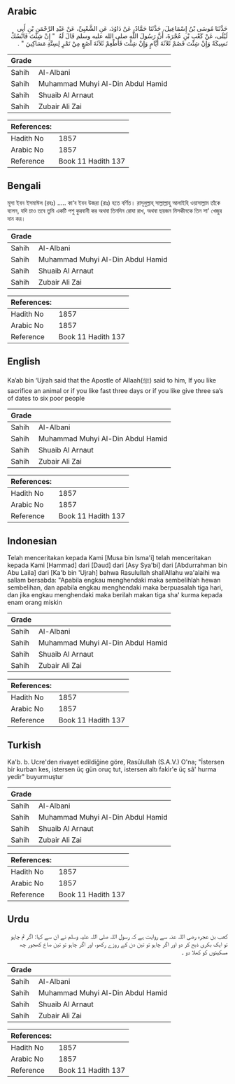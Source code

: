 ## Arabic


<div dir="rtl" lang="ar" style={{fontSize:'larger',backgroundColor:'#f8f9fa',padding:20}}>
حَدَّثَنَا مُوسَى بْنُ إِسْمَاعِيلَ، حَدَّثَنَا حَمَّادٌ، عَنْ دَاوُدَ، عَنِ الشَّعْبِيِّ، عَنْ عَبْدِ الرَّحْمَنِ بْنِ أَبِي لَيْلَى، عَنْ كَعْبِ بْنِ عُجْرَةَ، أَنَّ رَسُولَ اللَّهِ صلى الله عليه وسلم قَالَ لَهُ ‏ "‏ إِنْ شِئْتَ فَانْسُكْ نَسِيكَةً وَإِنْ شِئْتَ فَصُمْ ثَلاَثَةَ أَيَّامٍ وَإِنْ شِئْتَ فَأَطْعِمْ ثَلاَثَةَ آصُعٍ مِنْ تَمْرٍ لِسِتَّةِ مَسَاكِينَ ‏"‏ ‏.‏
</div>
<div style={{backgroundColor:'#f8f9fa',padding:20, marginBottom: 10}}><table> <thead> <tr> <th>Grade</th> <th></th> </tr> </thead> <tbody> <tr><td>Sahih</td><td>Al-Albani</td></tr><tr><td>Sahih</td><td>Muhammad Muhyi Al-Din Abdul Hamid</td></tr><tr><td>Sahih</td><td>Shuaib Al Arnaut</td></tr><tr><td>Sahih</td><td>Zubair Ali Zai</td></tr></tbody></table><table> <thead> <tr> <th>References:</th> <th></th> </tr> </thead> <tbody><tr><td>Hadith No</td><td>1857</td></tr><tr><td>Arabic No</td><td>1857</td></tr><tr><td>Reference</td><td>Book 11 Hadith 137</td></tr></tbody></table></div>

## Bengali


<div dir="ltr" lang="bn" style={{fontSize:'larger',backgroundColor:'#f8f9fa',padding:20}}>
মূসা ইবন ইসমাঈল (রহঃ) ..... কা‘ব ইবন উজরা (রাঃ) হতে বর্ণিত। রাসূলুল্লাহ্ সাল্লাল্লাহু আলাইহি ওয়াসাল্লাম তাঁকে বলেন, যদি চাও তবে তুমি একটি পশু কুরবানী কর অথবা তিনদিন রোযা রাখ, অথবা ছয়জন মিসকীনকে তিন সা' খেজুর দান কর।
</div>
<div style={{backgroundColor:'#f8f9fa',padding:20, marginBottom: 10}}><table> <thead> <tr> <th>Grade</th> <th></th> </tr> </thead> <tbody> <tr><td>Sahih</td><td>Al-Albani</td></tr><tr><td>Sahih</td><td>Muhammad Muhyi Al-Din Abdul Hamid</td></tr><tr><td>Sahih</td><td>Shuaib Al Arnaut</td></tr><tr><td>Sahih</td><td>Zubair Ali Zai</td></tr></tbody></table><table> <thead> <tr> <th>References:</th> <th></th> </tr> </thead> <tbody><tr><td>Hadith No</td><td>1857</td></tr><tr><td>Arabic No</td><td>1857</td></tr><tr><td>Reference</td><td>Book 11 Hadith 137</td></tr></tbody></table></div>

## English


<div dir="ltr" lang="en" style={{fontSize:'larger',backgroundColor:'#f8f9fa',padding:20}}>
Ka’ab bin ‘Ujrah said that the Apostle of Allaah(ﷺ) said to him, If you like sacrifice an animal or if you like fast three days or if you like give three sa’s of dates to six poor people
</div>
<div style={{backgroundColor:'#f8f9fa',padding:20, marginBottom: 10}}><table> <thead> <tr> <th>Grade</th> <th></th> </tr> </thead> <tbody> <tr><td>Sahih</td><td>Al-Albani</td></tr><tr><td>Sahih</td><td>Muhammad Muhyi Al-Din Abdul Hamid</td></tr><tr><td>Sahih</td><td>Shuaib Al Arnaut</td></tr><tr><td>Sahih</td><td>Zubair Ali Zai</td></tr></tbody></table><table> <thead> <tr> <th>References:</th> <th></th> </tr> </thead> <tbody><tr><td>Hadith No</td><td>1857</td></tr><tr><td>Arabic No</td><td>1857</td></tr><tr><td>Reference</td><td>Book 11 Hadith 137</td></tr></tbody></table></div>

## Indonesian


<div dir="ltr" lang="id" style={{fontSize:'larger',backgroundColor:'#f8f9fa',padding:20}}>
Telah menceritakan kepada Kami [Musa bin Isma'i] telah menceritakan kepada Kami [Hammad] dari [Daud] dari [Asy Sya'bi] dari [Abdurrahman bin Abu Laila] dari [Ka'b bin 'Ujrah] bahwa Rasulullah shallAllahu wa'alaihi wa sallam bersabda: "Apabila engkau menghendaki maka sembelihlah hewan sembelihan, dan apabila engkau menghendaki maka berpuasalah tiga hari, dan jika engkau menghendaki maka berilah makan tiga sha' kurma kepada enam orang miskin
</div>
<div style={{backgroundColor:'#f8f9fa',padding:20, marginBottom: 10}}><table> <thead> <tr> <th>Grade</th> <th></th> </tr> </thead> <tbody> <tr><td>Sahih</td><td>Al-Albani</td></tr><tr><td>Sahih</td><td>Muhammad Muhyi Al-Din Abdul Hamid</td></tr><tr><td>Sahih</td><td>Shuaib Al Arnaut</td></tr><tr><td>Sahih</td><td>Zubair Ali Zai</td></tr></tbody></table><table> <thead> <tr> <th>References:</th> <th></th> </tr> </thead> <tbody><tr><td>Hadith No</td><td>1857</td></tr><tr><td>Arabic No</td><td>1857</td></tr><tr><td>Reference</td><td>Book 11 Hadith 137</td></tr></tbody></table></div>

## Turkish


<div dir="ltr" lang="tr" style={{fontSize:'larger',backgroundColor:'#f8f9fa',padding:20}}>
Ka'b. b. Ucre'den rivayet edildiğine göre, Rasûlullah (S.A.V.) O'na; "İstersen bir kurban kes, istersen üç gün oruç tut, istersen altı fakir'e üç sâ' hurma yedir" buyurmuştur
</div>
<div style={{backgroundColor:'#f8f9fa',padding:20, marginBottom: 10}}><table> <thead> <tr> <th>Grade</th> <th></th> </tr> </thead> <tbody> <tr><td>Sahih</td><td>Al-Albani</td></tr><tr><td>Sahih</td><td>Muhammad Muhyi Al-Din Abdul Hamid</td></tr><tr><td>Sahih</td><td>Shuaib Al Arnaut</td></tr><tr><td>Sahih</td><td>Zubair Ali Zai</td></tr></tbody></table><table> <thead> <tr> <th>References:</th> <th></th> </tr> </thead> <tbody><tr><td>Hadith No</td><td>1857</td></tr><tr><td>Arabic No</td><td>1857</td></tr><tr><td>Reference</td><td>Book 11 Hadith 137</td></tr></tbody></table></div>

## Urdu


<div dir="rtl" lang="ur" style={{fontSize:'larger',backgroundColor:'#f8f9fa',padding:20}}>
کعب بن عجرہ رضی اللہ عنہ سے روایت ہے کہ رسول اللہ صلی اللہ علیہ وسلم نے ان سے کہا: اگر تم چاہو تو ایک بکری ذبح کر دو اور اگر چاہو تو تین دن کے روزے رکھو، اور اگر چاہو تو تین صاع کھجور چھ مسکینوں کو کھلا دو ۔
</div>
<div style={{backgroundColor:'#f8f9fa',padding:20, marginBottom: 10}}><table> <thead> <tr> <th>Grade</th> <th></th> </tr> </thead> <tbody> <tr><td>Sahih</td><td>Al-Albani</td></tr><tr><td>Sahih</td><td>Muhammad Muhyi Al-Din Abdul Hamid</td></tr><tr><td>Sahih</td><td>Shuaib Al Arnaut</td></tr><tr><td>Sahih</td><td>Zubair Ali Zai</td></tr></tbody></table><table> <thead> <tr> <th>References:</th> <th></th> </tr> </thead> <tbody><tr><td>Hadith No</td><td>1857</td></tr><tr><td>Arabic No</td><td>1857</td></tr><tr><td>Reference</td><td>Book 11 Hadith 137</td></tr></tbody></table></div>